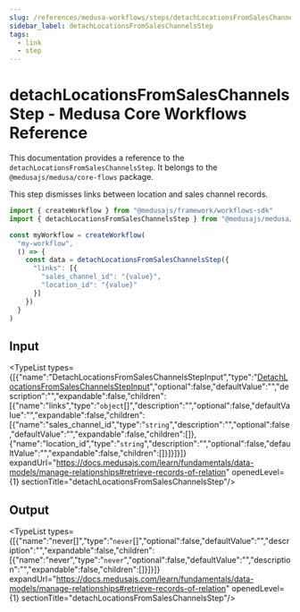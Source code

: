 ```yaml
---
slug: /references/medusa-workflows/steps/detachLocationsFromSalesChannelsStep
sidebar_label: detachLocationsFromSalesChannelsStep
tags:
  - link
  - step
---
```



# detachLocationsFromSalesChannelsStep - Medusa Core Workflows Reference

This documentation provides a reference to the `detachLocationsFromSalesChannelsStep`. It belongs to the `@medusajs/medusa/core-flows` package.

This step dismisses links between location and sales channel records.

```ts title="src/workflows/my-workflow.ts"
import { createWorkflow } from "@medusajs/framework/workflows-sdk"
import { detachLocationsFromSalesChannelsStep } from "@medusajs/medusa/core-flows"

const myWorkflow = createWorkflow(
  "my-workflow",
  () => {
    const data = detachLocationsFromSalesChannelsStep({
      "links": [{
        "sales_channel_id": "{value}",
        "location_id": "{value}"
      }]
    })
  }
)
```
  

## Input

<TypeList types={[{"name":"DetachLocationsFromSalesChannelsStepInput","type":"[DetachLocationsFromSalesChannelsStepInput](../../../../interfaces/core_flows.DetachLocationsFromSalesChannelsStepInput/page.mdx)","optional":false,"defaultValue":"","description":"","expandable":false,"children":[{"name":"links","type":"`object`[]","description":"","optional":false,"defaultValue":"","expandable":false,"children":[{"name":"sales_channel_id","type":"`string`","description":"","optional":false,"defaultValue":"","expandable":false,"children":[]},{"name":"location_id","type":"`string`","description":"","optional":false,"defaultValue":"","expandable":false,"children":[]}]}]}]} expandUrl="https://docs.medusajs.com/learn/fundamentals/data-models/manage-relationships#retrieve-records-of-relation" openedLevel={1} sectionTitle="detachLocationsFromSalesChannelsStep"/>

## Output

<TypeList types={[{"name":"never[]","type":"`never`[]","optional":false,"defaultValue":"","description":"","expandable":false,"children":[{"name":"never","type":"`never`","optional":false,"defaultValue":"","description":"","expandable":false,"children":[]}]}]} expandUrl="https://docs.medusajs.com/learn/fundamentals/data-models/manage-relationships#retrieve-records-of-relation" openedLevel={1} sectionTitle="detachLocationsFromSalesChannelsStep"/>
